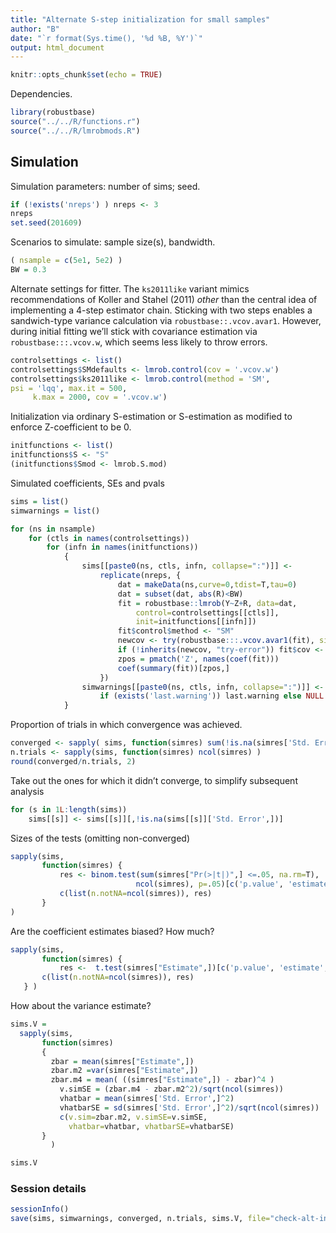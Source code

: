 ```yaml
---
title: "Alternate S-step initialization for small samples"
author: "B"
date: "`r format(Sys.time(), '%d %B, %Y')`"
output: html_document
---
```


```r
knitr::opts_chunk$set(echo = TRUE)
```

Dependencies.
```r
library(robustbase)
source("../../R/functions.r")
source("../../R/lmrobmods.R")
```

## Simulation

Simulation parameters: number of sims; seed.
```r

if (!exists('nreps') ) nreps <- 3
nreps
set.seed(201609)

```

Scenarios to simulate: sample size(s), bandwidth.

```r
( nsample = c(5e1, 5e2) )
BW = 0.3
```

Alternate settings for fitter.  The `ks2011like` variant mimics
recommendations of Koller and Stahel (2011) _other_ than the central
idea of implementing a 4-step estimator chain.  Sticking with two steps
enables a sandwich-type variance calculation via
`robustbase::.vcov.avar1`.   However, during initial fitting we'll
stick with covariance estimation via `robustbase:::.vcov.w`, which
seems less likely to throw errors. 

```r

controlsettings <- list()
controlsettings$SMdefaults <- lmrob.control(cov = '.vcov.w')
controlsettings$ks2011like <- lmrob.control(method = 'SM', 
psi = 'lqq', max.it = 500,
     k.max = 2000, cov = '.vcov.w')

```

Initialization via ordinary S-estimation or S-estimation as modified
to enforce Z-coefficient to be 0.

```r

initfunctions <- list()
initfunctions$S <- "S"
(initfunctions$Smod <- lmrob.S.mod)

```

Simulated coefficients, SEs and pvals
```r
sims = list()
simwarnings = list()

for (ns in nsample)
    for (ctls in names(controlsettings))
        for (infn in names(initfunctions))
            {
                sims[[paste0(ns, ctls, infn, collapse=":")]] <- 
                    replicate(nreps, {
                        dat = makeData(ns,curve=0,tdist=T,tau=0)
                        dat = subset(dat, abs(R)<BW)
                        fit = robustbase::lmrob(Y~Z+R, data=dat,
                            control=controlsettings[[ctls]],
                            init=initfunctions[[infn]])
                        fit$control$method <- "SM"
                        newcov <- try(robustbase:::.vcov.avar1(fit), silent=TRUE)
                        if (!inherits(newcov, "try-error")) fit$cov <- newcov
                        zpos = pmatch('Z', names(coef(fit)))
                        coef(summary(fit))[zpos,]
                    })
                simwarnings[[paste0(ns, ctls, infn, collapse=":")]] <-
                    if (exists('last.warning')) last.warning else NULL
            }
```

Proportion of trials in which convergence was achieved.

```r

converged <- sapply( sims, function(simres) sum(!is.na(simres['Std. Error',])) )
n.trials <- sapply(sims, function(simres) ncol(simres) )
round(converged/n.trials, 2)

```

Take out the ones for which it didn't converge, to simplify subsequent analysis

```r
for (s in 1L:length(sims))
    sims[[s]] <- sims[[s]][,!is.na(sims[[s]]['Std. Error',])]
```

Sizes of the tests (omitting non-converged)
```r
sapply(sims, 
       function(simres) {
           res <- binom.test(sum(simres["Pr(>|t|)",] <=.05, na.rm=T), 
                            ncol(simres), p=.05)[c('p.value', 'estimate', 'conf.int', 'alternative')]
           c(list(n.notNA=ncol(simres)), res)
       }
)
```
Are the coefficient estimates biased?  How much?
```r
sapply(sims, 
       function(simres) {
           res <-  t.test(simres["Estimate",])[c('p.value', 'estimate', 'conf.int', 'alternative')]
       c(list(n.notNA=ncol(simres)), res)
   } )
```

How about the variance estimate?

```r
sims.V =
  sapply(sims, 
       function(simres) 
       {
         zbar = mean(simres["Estimate",])
         zbar.m2 =var(simres["Estimate",])
         zbar.m4 = mean( ((simres["Estimate",]) - zbar)^4 )
           v.simSE = (zbar.m4 - zbar.m2^2)/sqrt(ncol(simres)) 
           vhatbar = mean(simres['Std. Error',]^2)
           vhatbarSE = sd(simres['Std. Error',]^2)/sqrt(ncol(simres))
           c(v.sim=zbar.m2, v.simSE=v.simSE, 
             vhatbar=vhatbar, vhatbarSE=vhatbarSE)
       }
         )

sims.V       
```

### Session details

```r
sessionInfo()
save(sims, simwarnings, converged, n.trials, sims.V, file="check-alt-initialization.RData")
```
